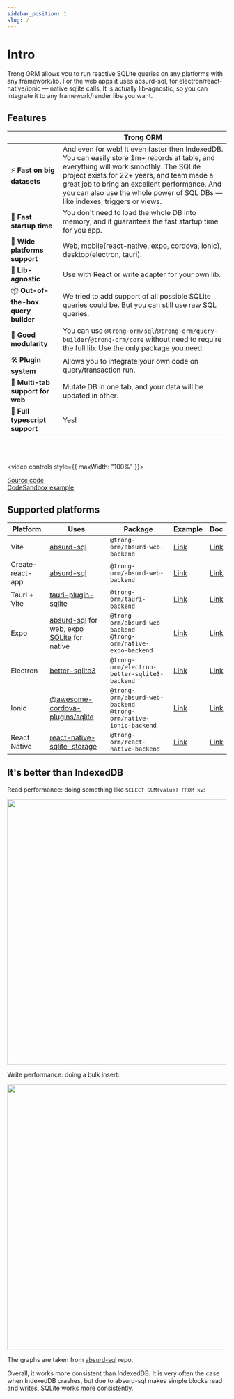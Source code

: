 ```yaml
---
sidebar_position: 1
slug: /
---
```


# Intro

Trong ORM allows you to run reactive SQLite queries on any platforms with any framework/lib. For the web apps it uses absurd-sql, for electron/react-native/ionic — native sqlite calls. It is actually lib-agnostic, so you can integrate it to any framework/render libs you want.

## Features

|                                     | Trong ORM                                                                                                                                                                                                                                                                                                               |
| ----------------------------------- | ----------------------------------------------------------------------------------------------------------------------------------------------------------------------------------------------------------------------------------------------------------------------------------------------------------------------- |
| ⚡️ **Fast on big datasets**        | And even for web! It even faster then IndexedDB. You can easily store 1m+ records at table, and everything will work smoothly. The SQLite project exists for 22+ years, and team made a great job to bring an excellent performance. And you can also use the whole power of SQL DBs — like indexes, triggers or views. |
| 🚀 **Fast startup time**            | You don't need to load the whole DB into memory, and it guarantees the fast startup time for you app.                                                                                                                                                                                                                   |
| 📱 **Wide platforms support**       | Web, mobile(react-native, expo, cordova, ionic), desktop(electron, tauri).                                                                                                                                                                                                                                              |
| 🧰 **Lib-agnostic**                 | Use with React or write adapter for your own lib.                                                                                                                                                                                                                                                                       |
| 📦 **Out-of-the-box query builder** | We tried to add support of all possible SQLite queries could be. But you can still use raw SQL queries.                                                                                                                                                                                                                 |
| 🧩 **Good modularity**              | You can use `@trong-orm/sql`/`@trong-orm/query-builder`/`@trong-orm/core` without need to require the full lib. Use the only package you need.                                                                                                                                                                          |
| 🛠 **Plugin system**                 | Allows you to integrate your own code on query/transaction run.                                                                                                                                                                                                                                                         |
| 👯 **Multi-tab support for web**    | Mutate DB in one tab, and your data will be updated in other.                                                                                                                                                                                                                                                           |
| 🥹 **Full typescript support**       | Yes!                                                                                                                                                                                                                                                                                                                    |

<br />
<br />

<video controls style={{ maxWidth: "100%" }}>
  <source src="https://user-images.githubusercontent.com/7958527/174773307-9be37e1f-0700-45b4-8d25-aa2c83df6cec.mp4" />
</video>

[Source code](https://github.com/trong-orm/trong-orm/tree/main/packages/vite-react-example) <br/>
[CodeSandbox example](https://codesandbox.io/s/react-trong-example-q0e9iu)

## Supported platforms

| Platform         | Uses                                                                                                                                       | Package                                                               | Example                                                                              | Doc                                                                                              |
| ---------------- | ------------------------------------------------------------------------------------------------------------------------------------------ | --------------------------------------------------------------------- | ------------------------------------------------------------------------------------ | ------------------------------------------------------------------------------------------------ |
| Vite             | [absurd-sql](https://github.com/jlongster/absurd-sql)                                                                                      | `@trong-orm/absurd-web-backend`                                       | [Link](https://github.com/trong-orm/trong-orm/tree/main/packages/vite-react-example) | [Link](https://trong-orm.netlify.app/backends/web#configuration-and-usage-with-vite)             |
| Create-react-app | [absurd-sql](https://github.com/jlongster/absurd-sql)                                                                                      | `@trong-orm/absurd-web-backend`                                       | [Link](https://github.com/trong-orm/trong-cra-example)                               | [Link](https://trong-orm.netlify.app/backends/web#configuration-and-usage-with-create-react-app) |
| Tauri + Vite     | [tauri-plugin-sqlite](https://github.com/lzdyes/tauri-plugin-sqlite)                                                                       | `@trong-orm/tauri-backend`                                            | [Link](https://github.com/trong-orm/trong-tauri-example)                             | [Link](https://trong-orm.netlify.app/backends/tauri)                                             |
| Expo             | [absurd-sql](https://github.com/jlongster/absurd-sql) for web, [expo SQLite](https://docs.expo.dev/versions/latest/sdk/sqlite/) for native | `@trong-orm/absurd-web-backend`<br/>`@trong-orm/native-expo-backend`  | [Link](https://github.com/trong-orm/trong-expo-example)                              | [Link](https://trong-orm.netlify.app/backends/expo)                                              |
| Electron         | [better-sqlite3](https://github.com/WiseLibs/better-sqlite3)                                                                               | `@trong-orm/electron-better-sqlite3-backend`                          | [Link](https://github.com/trong-orm/trong-electron-better-sqlite3-example)           | [Link](https://trong-orm.netlify.app/backends/electron)                                          |
| Ionic            | [@awesome-cordova-plugins/sqlite](https://www.npmjs.com/package/@awesome-cordova-plugins/sqlite)                                           | `@trong-orm/absurd-web-backend`<br/>`@trong-orm/native-ionic-backend` | [Link](https://github.com/trong-orm/trong-ionic-example)                             | [Link](https://trong-orm.netlify.app/backends/ionic)                                             |
| React Native     | [react-native-sqlite-storage](https://github.com/andpor/react-native-sqlite-storage)                                                       | `@trong-orm/react-native-backend`                                     | [Link](https://github.com/trong-orm/trong-react-native-example)                      | [Link](https://trong-orm.netlify.app/backends/react-native/)                                     |

## It's better than IndexedDB

Read performance: doing something like `SELECT SUM(value) FROM kv`:

<img
  width="610"
  src="https://user-images.githubusercontent.com/7958527/174833698-50083d30-2c2d-44a0-9f86-1e4ea644f4c4.png"
/>

Write performance: doing a bulk insert:

<img
  width="610"
  src="https://user-images.githubusercontent.com/7958527/174833809-0fe78929-1c01-4ad9-b39e-12baf3f196ce.png"
/>

The graphs are taken from [absurd-sql](https://github.com/jlongster/absurd-sql) repo.

Overall, it works more consistent than IndexedDB. It is very often the case when IndexedDB crashes, but due to absurd-sql makes simple blocks read and writes, SQLite works more consistently.
